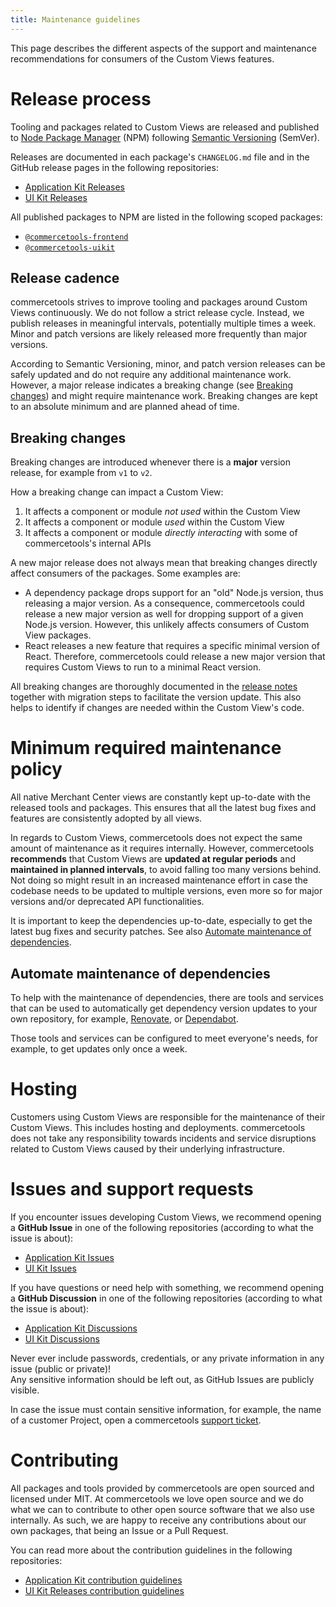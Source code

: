 ```yaml
---
title: Maintenance guidelines
---
```


<Subtitle>

This page describes the different aspects of the support and maintenance recommendations for consumers of the Custom Views features.

</Subtitle>

# Release process

Tooling and packages related to Custom Views are released and published to [Node Package Manager](https://www.npmjs.com) (NPM) following [Semantic Versioning](https://semver.org/) (SemVer).

Releases are documented in each package's `CHANGELOG.md` file and in the GitHub release pages in the following repositories:

- [Application Kit Releases](https://github.com/commercetools/merchant-center-application-kit/releases)
- [UI Kit Releases](https://github.com/commercetools/ui-kit/releases)

All published packages to NPM are listed in the following scoped packages:

- [`@commercetools-frontend`](https://www.npmjs.com/org/commercetools-frontend)
- [`@commercetools-uikit`](https://www.npmjs.com/org/commercetools-uikit)

## Release cadence

commercetools strives to improve tooling and packages around Custom Views continuously. We do not follow a strict release cycle. Instead, we publish releases in meaningful intervals, potentially multiple times a week. Minor and patch versions are likely released more frequently than major versions.

<Info>

According to Semantic Versioning, minor, and patch version releases can be safely updated and do not require any additional maintenance work.
However, a major release indicates a breaking change (see [Breaking changes](#breaking-changes)) and might require maintenance work. Breaking changes are kept to an absolute minimum and are planned ahead of time.

</Info>

## Breaking changes

Breaking changes are introduced whenever there is a **major** version release, for example from `v1` to `v2`.

How a breaking change can impact a Custom View:

1. It affects a component or module _not used_ within the Custom View
2. It affects a component or module _used_ within the Custom View
3. It affects a component or module _directly interacting_ with some of commercetools's internal APIs

<Info>

A new major release does not always mean that breaking changes directly affect consumers of the packages. Some examples are:

- A dependency package drops support for an "old" Node.js version, thus releasing a major version. As a consequence, commercetools could release a new major version as well for dropping support of a given Node.js version. However, this unlikely affects consumers of Custom View packages.
- React releases a new feature that requires a specific minimal version of React. Therefore, commercetools could release a new major version that requires Custom Views to run to a minimal React version.

</Info>

All breaking changes are thoroughly documented in the [release notes](/releases) together with migration steps to facilitate the version update. This also helps to identify if changes are needed within the Custom View's code.

# Minimum required maintenance policy

All native Merchant Center views are constantly kept up-to-date with the released tools and packages. This ensures that all the latest bug fixes and features are consistently adopted by all views.

In regards to Custom Views, commercetools does not expect the same amount of maintenance as it requires internally.
However, commercetools **recommends** that Custom Views are **updated at regular periods** and **maintained in planned intervals**, to avoid falling too many versions behind.
Not doing so might result in an increased maintenance effort in case the codebase needs to be updated to multiple versions, even more so for major versions and/or deprecated API functionalities.

<Info>

It is important to keep the dependencies up-to-date, especially to get the latest bug fixes and security patches. See also [Automate maintenance of dependencies](#automate-maintenance-of-dependencies).

</Info>

## Automate maintenance of dependencies

To help with the maintenance of dependencies, there are tools and services that can be used to automatically get dependency version updates to your own repository, for example, [Renovate](https://www.mend.io/free-developer-tools/renovate/), or [Dependabot](https://github.com/dependabot).

Those tools and services can be configured to meet everyone's needs, for example, to get updates only once a week.

# Hosting

Customers using Custom Views are responsible for the maintenance of their Custom Views. This includes hosting and deployments.
commercetools does not take any responsibility towards incidents and service disruptions related to Custom Views caused by their underlying infrastructure.

# Issues and support requests

If you encounter issues developing Custom Views, we recommend opening a **GitHub Issue** in one of the following repositories (according to what the issue is about):

- [Application Kit Issues](https://github.com/commercetools/merchant-center-application-kit/issues/new/choose)
- [UI Kit Issues](https://github.com/commercetools/ui-kit/issues/new/choose)

If you have questions or need help with something, we recommend opening a **GitHub Discussion** in one of the following repositories (according to what the issue is about):

- [Application Kit Discussions](https://github.com/commercetools/merchant-center-application-kit/discussions)
- [UI Kit Discussions](https://github.com/commercetools/ui-kit/discussions)

<Warning>

Never ever include passwords, credentials, or any private information in any issue (public or private)!<br />
Any sensitive information should be left out, as GitHub Issues are publicly visible.

In case the issue must contain sensitive information, for example, the name of a customer Project, open a commercetools [support ticket](https://support.commercetools.com).

</Warning>

# Contributing

All packages and tools provided by commercetools are open sourced and licensed under MIT.
At commercetools we love open source and we do what we can to contribute to other open source software that we also use internally.
As such, we are happy to receive any contributions about our own packages, that being an Issue or a Pull Request.

You can read more about the contribution guidelines in the following repositories:

- [Application Kit contribution guidelines](https://github.com/commercetools/merchant-center-application-kit/blob/main/CONTRIBUTING.md)
- [UI Kit Releases contribution guidelines](https://github.com/commercetools/ui-kit/blob/main/CONTRIBUTING.md)
